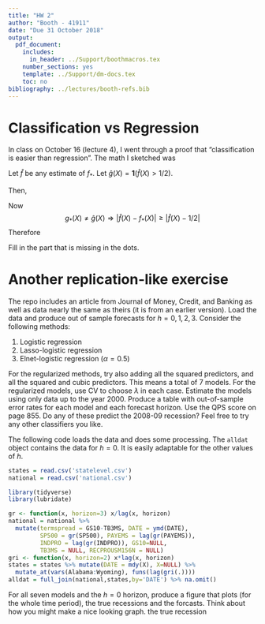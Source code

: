 ```yaml
---
title: "HW 2"
author: "Booth - 41911"
date: "Due 31 October 2018"
output:
  pdf_document:
    includes:
      in_header: ../Support/boothmacros.tex
    number_sections: yes
    template: ../Support/dm-docs.tex
    toc: no
bibliography: ../lectures/booth-refs.bib
---
```


# Classification vs Regression

In class on October 16 (lecture 4), I went through a proof that "classification
is easier than regression". The math I sketched was

Let $\hat{f}$ be any estimate of $f_*$. Let $\hat{g}(X) = \mathbf{1}(\hat{f}(X) > 1/2)$.

Then, 
\begin{align*}
  &\mathbb{P}(Y \neq \hat{g}(X) | X) - \mathbb{P}(Y \neq g_*(X) | X)  \\
  &= \cdots =\\
  & = 
(2f_*(X) - 1)(\mathbf{1}(g_*(X) = 1) - \mathbf{1}(\hat{g}(X) = 1)) \\
& = |2f_*(X) - 1|\mathbf{1}(g_*(X)\neq \hat{g}(X))  \\
& =  2\left|f_*(X) - \frac{1}{2}\right|\mathbf{1}(g_*(X)\neq \hat{g}(X)) 
\end{align*}

Now
$$g_*(X)\neq \hat{g}(X) \Rightarrow |\hat{f}(X) - f_*(X)| \geq |\hat{f}(X) - 1/2|$$
Therefore 
\begin{align*}
 &\mathbb{P}(Y \neq \hat{g}(X)) - \mathbb{P}(Y \neq g_*(X))\\
& =  \int(\mathbb{P}(Y \neq \hat{g}(X) | X) - \mathbb{P}(Y \neq g_*(X) | X))d\mathbb{P}_X   \\
& =  \int 2\left|\hat{f}(X) - \frac{1}{2}\right|\mathbf{1}(g_*(X)\neq \hat{g}(X))d\mathbb{P}_X  \\
& \leq  2\int |\hat{f}(X) - f_*(X)| \mathbf{1}(g_*(X)\neq \hat{g}(X))d\mathbb{P}_X \\
& \leq  2\int |\hat{f}(X) - f_*(X)|d\mathbb{P}_X 
\end{align*}

Fill in the part that is missing in the dots.


# Another replication-like exercise

The repo includes an article from Journal of Money, Credit, and Banking as well
as data nearly the same as theirs (it is from an earlier version). Load the data
and produce out of sample forecasts for $h=0,1,2,3$. Consider the 
following methods:

1. Logistic regression
2. Lasso-logistic regression
3. Elnet-logistic regression ($\alpha=0.5$)

For the regularized methods, try also adding all the squared predictors, 
and all the squared and cubic predictors. This means a total of 7 models. For
the regularized models, use CV to choose $\lambda$ in each case. Estimate the
models using only data up to the year 2000. Produce a table with out-of-sample
error rates for each model and each forecast horizon. Use the QPS score on 
page 855. Do any of these predict
the 2008-09 recession? Feel free to try any other classifiers you like.

The following code loads the data and does some processing. The `alldat` object
contains the data for $h=0$. It is easily adaptable for the other values of $h$.

```r
states = read.csv('statelevel.csv')
national = read.csv('national.csv')

library(tidyverse)
library(lubridate)

gr <- function(x, horizon=3) x/lag(x, horizon)
national = national %>% 
  mutate(termspread = GS10-TB3MS, DATE = ymd(DATE),
         SP500 = gr(SP500), PAYEMS = lag(gr(PAYEMS)),
         INDPRO = lag(gr(INDPRO)), GS10=NULL,
         TB3MS = NULL, RECPROUSM156N = NULL)
gri <- function(x, horizon=2) x*lag(x, horizon)
states = states %>% mutate(DATE = mdy(X), X=NULL) %>%
  mutate_at(vars(Alabama:Wyoming), funs(lag(gri(.))))
alldat = full_join(national,states,by='DATE') %>% na.omit()
```

For all seven models and the $h=0$ horizon, produce a figure that plots (for the whole time period), the true recessions and the forcasts. Think about how you might make
a nice looking graph.
the true recession